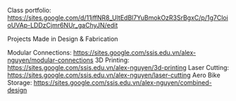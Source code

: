 Class portfolio: https://sites.google.com/d/11jffNR8_UltEdBl7YuBmokOzR3SrBgxC/p/1g7CloioUVAp-LDDzCjmr6NUr_gaChyJN/edit


Projects Made in Design & Fabrication

Modular Connections: https://sites.google.com/ssis.edu.vn/alex-nguyen/modular-connections
3D Printing: https://sites.google.com/ssis.edu.vn/alex-nguyen/3d-printing
Laser Cutting: https://sites.google.com/ssis.edu.vn/alex-nguyen/laser-cutting
Aero Bike Storage: https://sites.google.com/ssis.edu.vn/alex-nguyen/combined-design